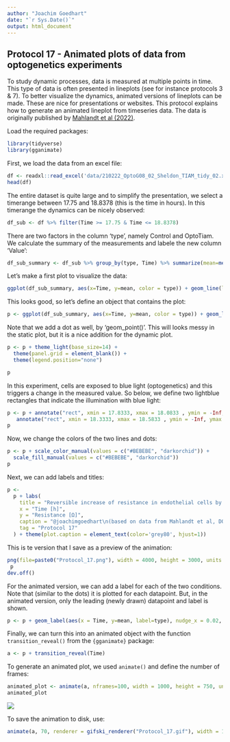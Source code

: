 ```yaml
---
author: "Joachim Goedhart"
date: "`r Sys.Date()`"
output: html_document
---
```


## Protocol 17 - Animated plots of data from optogenetics experiments {#protocol-17}

To study dynamic processes, data is measured at multiple points in time. This type of data is often presented in lineplots (see for instance protocols 3 & 7). To better visualize the dynamics, animated versions of lineplots can be made. These are nice for presentations or websites. This protocol explains how to generate an animated lineplot from timeseries data. The data is originally published by [Mahlandt et al (2022)](https://www.biorxiv.org/content/10.1101/2022.10.17.512253v1).

Load the required packages:

```r
library(tidyverse)
library(gganimate)

```

First, we load the data from an excel file:

```r
df <- readxl::read_excel('data/210222_OptoG08_02_Sheldon_TIAM_tidy_02.xlsx')
head(df)
```
The entire dataset is quite large and to simplify the presentation, we select a timerange between 17.75 and 18.8378 (this is the time in hours). In this timerange the dynamics can be nicely observed:

```r
df_sub <- df %>% filter(Time >= 17.75 & Time <= 18.8378)
```

There are two factors in the column 'type', namely Control and OptoTiam. We calculate the summary of the measurements and labele the new column 'Value':

```r
df_sub_summary <- df_sub %>% group_by(type, Time) %>% summarize(mean=mean(Value))
```

Let's make a first plot to visualize the data:

```r
ggplot(df_sub_summary, aes(x=Time, y=mean, color = type)) + geom_line(linewidth=2) 
```

This looks good, so let's define an object that contains the plot:


```r
p <- ggplot(df_sub_summary, aes(x=Time, y=mean, color = type)) + geom_line(linewidth=2) + geom_point(aes(fill=type), color="black", size=4, shape=21)
```

Note that we add a dot as well, by 'geom_point()'. This will looks messy in the static plot, but it is a nice addition for the dynamic plot.

```r
p <- p + theme_light(base_size=14) +
  theme(panel.grid = element_blank()) +
  theme(legend.position="none")

p
```

In this experiment, cells are exposed to blue light (optogenetics) and this triggers a change in the measured value. So below, we define two lightblue rectangles that indicate the illumination with blue light:

```r
p <- p + annotate("rect", xmin = 17.8333, xmax = 18.0833 , ymin = -Inf, ymax = Inf, fill="blue", alpha=0.1) +
   annotate("rect", xmin = 18.3333, xmax = 18.5833 , ymin = -Inf, ymax = Inf, fill="blue", alpha=0.1)
p
```

Now, we change the colors of the two lines and dots:

```r
p <- p + scale_color_manual(values = c("#BEBEBE", "darkorchid")) +
  scale_fill_manual(values = c("#BEBEBE", "darkorchid"))
p
```

Next, we can add labels and titles:
```r
p <-
  p + labs(
    title = "Reversible increase of resistance in endothelial cells by optogenetics",
    x = "Time [h]",
    y = "Resistance [Ω]",
    caption = "@joachimgoedhart\n(based on data from Mahlandt et al, DOI: https://doi.org/10.1101/2022.10.17.512253)",
    tag = "Protocol 17"
  ) + theme(plot.caption = element_text(color='grey80', hjust=1))
```

This is te version that I save as a preview of the animation:

```r
png(file=paste0("Protocol_17.png"), width = 4000, height = 3000, units = "px", res = 400)
 p
dev.off()
```

For the animated version, we can add a label for each of the two conditions. Note that (similar to the dots) it is plotted for each datapoint. But, in the animated version, only the leading (newly drawn) datapoint and label is shown.

```r
p <- p + geom_label(aes(x = Time, y=mean, label=type), nudge_x = 0.02, size=4, hjust=0)
```

Finally, we can turn this into an animated object with the function `transition_reveal()` from the `{gganimate}` package:

```r
a <- p + transition_reveal(Time)
```

To generate an animated plot, we used `animate()` and define the number of frames:

```r
animated_plot <- animate(a, nframes=100, width = 1000, height = 750, units = "px", res = 100)
animated_plot
```

![](Protocol_17.gif)

To save the animation to disk, use:

```r
animate(a, 70, renderer = gifski_renderer("Protocol_17.gif"), width = 1000, height = 750, units = "px", res = 100)
```


